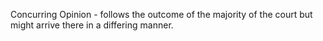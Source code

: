 Concurring Opinion - follows the outcome of the majority of the court but might arrive there in a differing manner.

{{sub-stub}}
{{law-stub}}
